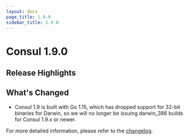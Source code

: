 ```yaml
---
layout: docs
page_title: 1.9.0
sidebar_title: 1.9.0
---
```


# Consul 1.9.0

## Release Highlights

## What's Changed

- Consul 1.9 is built with Go 1.15, which has dropped support for 32-bit binaries for Darwin, so we will no longer be issuing darwin_386 builds for Consul 1.9.x or newer.

For more detailed information, please refer to the [changelog](https://github.com/hashicorp/consul/blob/master/CHANGELOG.md#190-beta2-november-07-2020).

